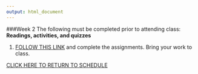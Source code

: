 ```yaml
---
output: html_document
---
```

###Week 2 
The following must be completed prior to attending class:   
**Readings, activities, and quizzes**    

1. [FOLLOW THIS LINK](https://docs.google.com/document/d/1Ige_ST2M28gyj_66Ui3r2PxqPdRAeoijY_P5mPTIKko/edit?usp=sharing) and complete the assignments. Bring your work to class. 

[CLICK HERE TO RETURN TO SCHEDULE](schedule.html)